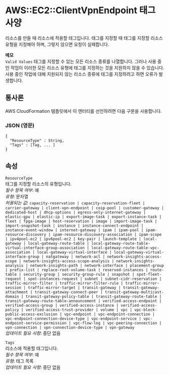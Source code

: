 # AWS::EC2::ClientVpnEndpoint 태그 사양

리소스를 만들 때 리소스에 적용할 태그입니다. 태그를 지정할 때 태그를 지정할 리소스 유형을 지정해야 하며, 그렇지 않으면 요청이 실패합니다.

**메모**  
 `Valid Values` 태그를 지정할 수 있는 모든 리소스 종류를 나열합니다. 그러나 사용 중인 작업이 이러한 모든 리소스 유형에 태그를 지정하는 것을 지원하지 않을 수 있습니다. 사용 중인 작업에 대해 지원되지 않는 리소스 종류에 태그를 지정하려고 하면 오류가 발생합니다.

## 통사론

AWS CloudFormation 템플릿에서 이 엔터티를 선언하려면 다음 구문을 사용합니다.

### JSON (영문)

```
{
  "ResourceType" : String,
  "Tags" : [Tag, ... ]
}
```

## 속성

`ResourceType`  
태그를 지정할 리소스의 유형입니다.  
_필수 항목 여부_: 예  
_유형_: 문자열  
_허용되는 값_: `capacity-reservation | capacity-reservation-fleet | carrier-gateway | client-vpn-endpoint | coip-pool | customer-gateway | dedicated-host | dhcp-options | egress-only-internet-gateway | elastic-gpu | elastic-ip | export-image-task | export-instance-task | fleet | fpga-image | host-reservation | image | import-image-task | import-snapshot-task | instance | instance-connect-endpoint | instance-event-window | internet-gateway | ipam | ipam-pool | ipam-resource-discovery | ipam-resource-discovery-association | ipam-scope | ipv4pool-ec2 | ipv6pool-ec2 | key-pair | launch-template | local-gateway | local-gateway-route-table | local-gateway-route-table-virtual-interface-group-association | local-gateway-route-table-vpc-association | local-gateway-virtual-interface | local-gateway-virtual-interface-group | natgateway | network-acl | network-insights-access-scope | network-insights-access-scope-analysis | network-insights-analysis | network-insights-path | network-interface | placement-group | prefix-list | replace-root-volume-task | reserved-instances | route-table | security-group | security-group-rule | snapshot | spot-fleet-request | spot-instances-request | subnet | subnet-cidr-reservation | traffic-mirror-filter | traffic-mirror-filter-rule | traffic-mirror-session | traffic-mirror-target | transit-gateway | transit-gateway-attachment | transit-gateway-connect-peer | transit-gateway-multicast-domain | transit-gateway-policy-table | transit-gateway-route-table | transit-gateway-route-table-announcement | verified-access-endpoint | verified-access-group | verified-access-instance | verified-access-policy | verified-access-trust-provider | volume | vpc | vpc-block-public-access-exclusion | vpc-endpoint | vpc-endpoint-connection | vpc-endpoint-connection-device-type | vpc-endpoint-service | vpc-endpoint-service-permission | vpc-flow-log | vpc-peering-connection | vpn-connection | vpn-connection-device-type | vpn-gateway`  
_업데이트 필요 사항_: 중단 없음

`Tags`  
리소스에 적용할 태그입니다.  
_필수 항목 여부_: 예  
_유형_: 태그 목록  
_업데이트 필요 사항_: 중단 없음
